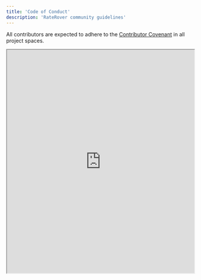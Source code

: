 ```yaml
---
title: 'Code of Conduct'
description: 'RateRover community guidelines'
---
```


All contributors are expected to adhere to the [Contributor Covenant](https://www.contributor-covenant.org/version/2/1/code_of_conduct/) in all project spaces.

<iframe src="https://github.com/tammuzco/raterover/blob/main/CODE_OF_CONDUCT.md" width="100%" height="600px" /> 